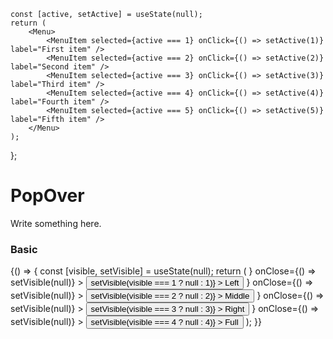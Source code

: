 
    const [active, setActive] = useState(null);
    return (
        <Menu>
            <MenuItem selected={active === 1} onClick={() => setActive(1)} label="First item" />
            <MenuItem selected={active === 2} onClick={() => setActive(2)} label="Second item" />
            <MenuItem selected={active === 3} onClick={() => setActive(3)} label="Third item" />
            <MenuItem selected={active === 4} onClick={() => setActive(4)} label="Fourth item" />
            <MenuItem selected={active === 5} onClick={() => setActive(5)} label="Fifth item" />
        </Menu>
    );
};

<Meta title="Components/Navigation/PopOver" component={PopOver} />

# PopOver

Write something here.

<ArgsTable of={PopOver} />

### Basic

<Canvas>
    <Story name="basic">
        {() => {
            const [visible, setVisible] = useState(null);
            return (
                <Row>
                    <Col span={8}>
                        <PopOver
                            padding="regular"
                            visible={visible === 1}
                            content={<PopOverContent />}
                            onClose={() => setVisible(null)}
                        >
                            <Button
                                icon="list"
                                iconColor="primary"
                                onClick={() => setVisible(visible === 1 ? null : 1)}
                            >
                                Left
                            </Button>
                        </PopOver>
                    </Col>
                    <Col span={8}>
                        <PopOver
                            padding="regular"
                            visible={visible === 2}
                            content={<PopOverContent />}
                            onClose={() => setVisible(null)}
                        >
                            <Button
                                icon="list"
                                iconColor="primary"
                                onClick={() => setVisible(visible === 2 ? null : 2)}
                            >
                                Middle
                            </Button>
                        </PopOver>
                    </Col>
                    <Col span={8}>
                        <PopOver
                            padding="regular"
                            visible={visible === 3}
                            content={<PopOverContent />}
                            onClose={() => setVisible(null)}
                        >
                            <Button
                                icon="list"
                                iconColor="primary"
                                onClick={() => setVisible(visible === 3 ? null : 3)}
                            >
                                Right
                            </Button>
                        </PopOver>
                    </Col>
                    <Col span={24}>
                        <PopOver
                            padding="regular"
                            visible={visible === 4}
                            content={<PopOverContent />}
                            onClose={() => setVisible(null)}
                        >
                            <Button
                                fill
                                icon="list"
                                iconColor="primary"
                                onClick={() => setVisible(visible === 4 ? null : 4)}
                            >
                                Full
                            </Button>
                        </PopOver>
                    </Col>
                </Row>
            );
        }}
    </Story>
</Canvas>
